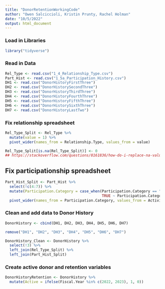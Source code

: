 ```yaml
---
title: "DonorRetentionWorkingCode"
author: "Owen Salciccioli, Kristin Prunty, Rachel Holman"
date: "10/5/2022"
output: html_document
---
```


### Load in Libraries
```r
library("tidyverse")
```

### Read in Data
```r
Rel_Type <- read.csv("1_4_Relationship_Type.csv")
Part_Hist <- read.csv("1_5a_Participation_History.csv")
DH1 <- read.csv("DonorHistoryFirstThree")
DH2 <- read.csv("DonorHistorySecondThree")
DH3 <- read.csv("DonorHistoryThirdThree")
DH4 <- read.csv("DonorHistoryFourthThree")
DH5 <- read.csv("DonorHistoryFifthThree")
DH6 <- read.csv("DonorHistorySixthThree")
DH7 <- read.csv("DonorHistoryLastTwo")
```

### Fix relationship spreadsheet
```r
Rel_Type_Split <- Rel_Type %>%
  mutate(value = 1) %>%
  pivot_wider(names_from = Relationship.Type, values_from = value)

Rel_Type_Split[is.na(Rel_Type_Split)] <- 0 
## https://stackoverflow.com/questions/8161836/how-do-i-replace-na-values-with-zeros-in-an-r-dataframe%5C
```

## Fix participationship spreadsheet
```r
Part_Hist_Split <- Part_Hist %>%
  select(!c(4:7)) %>%
  mutate(Participation.Category = case_when(Participation.Category == "" ~ "Uncategorized",
                                            TRUE ~ Participation.Category)) %>%
  pivot_wider(names_from = Participation.Category, values_from = Activity.Name, values_fn = list)
```

### Clean and add data to Donor History
```r
DonorHistory <- cbind(DH1, DH2, DH3, DH4, DH5, DH6, DH7)

remove("DH1", "DH2", "DH3", "DH4", "DH5", "DH6", "DH7")

DonorHistory_Clean <- DonorHistory %>%
  select(!3) %>%
  left_join(Rel_Type_Split) %>%
  left_join(Part_Hist_Split)
```

### Create active donor and retention variables
```r
DonorHistoryRetention <- DonorHistory %>%
  mutate(Active = ifelse(Fiscal.Year %in% c(2022, 2023), 1, 0))
```

